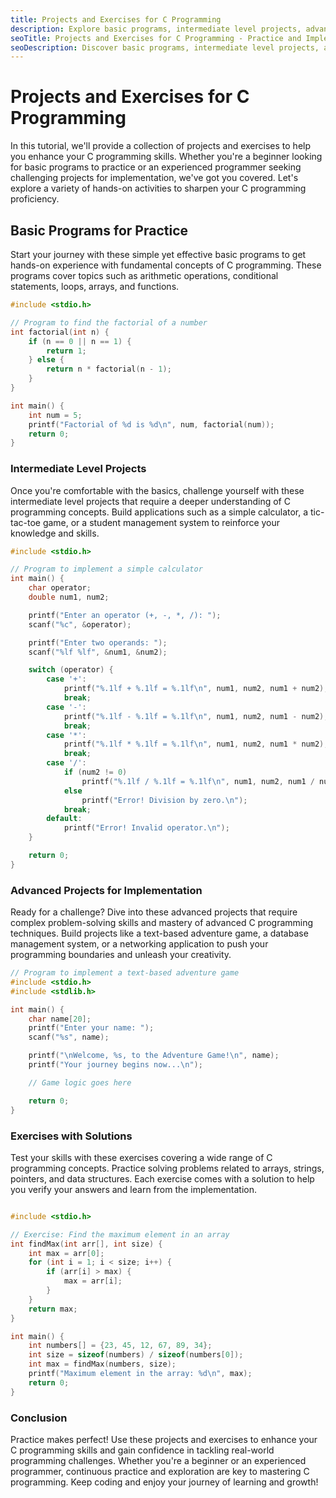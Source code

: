 ```yaml
---
title: Projects and Exercises for C Programming
description: Explore basic programs, intermediate level projects, advanced projects, and exercises with solutions to enhance your C programming skills. This tutorial provides a variety of hands-on activities for practice and implementation.
seoTitle: Projects and Exercises for C Programming - Practice and Implement C Projects
seoDescription: Discover basic programs, intermediate level projects, advanced projects, and exercises with solutions to enhance your C programming skills. Get hands-on experience and practice coding with these projects and exercises.
---
```


# Projects and Exercises for C Programming

In this tutorial, we'll provide a collection of projects and exercises to help you enhance your C programming skills. Whether you're a beginner looking for basic programs to practice or an experienced programmer seeking challenging projects for implementation, we've got you covered. Let's explore a variety of hands-on activities to sharpen your C programming proficiency.

## Basic Programs for Practice

Start your journey with these simple yet effective basic programs to get hands-on experience with fundamental concepts of C programming. These programs cover topics such as arithmetic operations, conditional statements, loops, arrays, and functions.

```c
#include <stdio.h>

// Program to find the factorial of a number
int factorial(int n) {
    if (n == 0 || n == 1) {
        return 1;
    } else {
        return n * factorial(n - 1);
    }
}

int main() {
    int num = 5;
    printf("Factorial of %d is %d\n", num, factorial(num));
    return 0;
}
```
### Intermediate Level Projects
Once you're comfortable with the basics, challenge yourself with these intermediate level projects that require a deeper understanding of C programming concepts. Build applications such as a simple calculator, a tic-tac-toe game, or a student management system to reinforce your knowledge and skills.

```c
#include <stdio.h>

// Program to implement a simple calculator
int main() {
    char operator;
    double num1, num2;

    printf("Enter an operator (+, -, *, /): ");
    scanf("%c", &operator);

    printf("Enter two operands: ");
    scanf("%lf %lf", &num1, &num2);

    switch (operator) {
        case '+':
            printf("%.1lf + %.1lf = %.1lf\n", num1, num2, num1 + num2);
            break;
        case '-':
            printf("%.1lf - %.1lf = %.1lf\n", num1, num2, num1 - num2);
            break;
        case '*':
            printf("%.1lf * %.1lf = %.1lf\n", num1, num2, num1 * num2);
            break;
        case '/':
            if (num2 != 0)
                printf("%.1lf / %.1lf = %.1lf\n", num1, num2, num1 / num2);
            else
                printf("Error! Division by zero.\n");
            break;
        default:
            printf("Error! Invalid operator.\n");
    }

    return 0;
}
```
### Advanced Projects for Implementation
Ready for a challenge? Dive into these advanced projects that require complex problem-solving skills and mastery of advanced C programming techniques. Build projects like a text-based adventure game, a database management system, or a networking application to push your programming boundaries and unleash your creativity.

```c
// Program to implement a text-based adventure game
#include <stdio.h>
#include <stdlib.h>

int main() {
    char name[20];
    printf("Enter your name: ");
    scanf("%s", name);

    printf("\nWelcome, %s, to the Adventure Game!\n", name);
    printf("Your journey begins now...\n");

    // Game logic goes here

    return 0;
}
```
### Exercises with Solutions
Test your skills with these exercises covering a wide range of C programming concepts. Practice solving problems related to arrays, strings, pointers, and data structures. Each exercise comes with a solution to help you verify your answers and learn from the implementation.

```c

#include <stdio.h>

// Exercise: Find the maximum element in an array
int findMax(int arr[], int size) {
    int max = arr[0];
    for (int i = 1; i < size; i++) {
        if (arr[i] > max) {
            max = arr[i];
        }
    }
    return max;
}

int main() {
    int numbers[] = {23, 45, 12, 67, 89, 34};
    int size = sizeof(numbers) / sizeof(numbers[0]);
    int max = findMax(numbers, size);
    printf("Maximum element in the array: %d\n", max);
    return 0;
}
```
### Conclusion
Practice makes perfect! Use these projects and exercises to enhance your C programming skills and gain confidence in tackling real-world programming challenges. Whether you're a beginner or an experienced programmer, continuous practice and exploration are key to mastering C programming. Keep coding and enjoy your journey of learning and growth!
